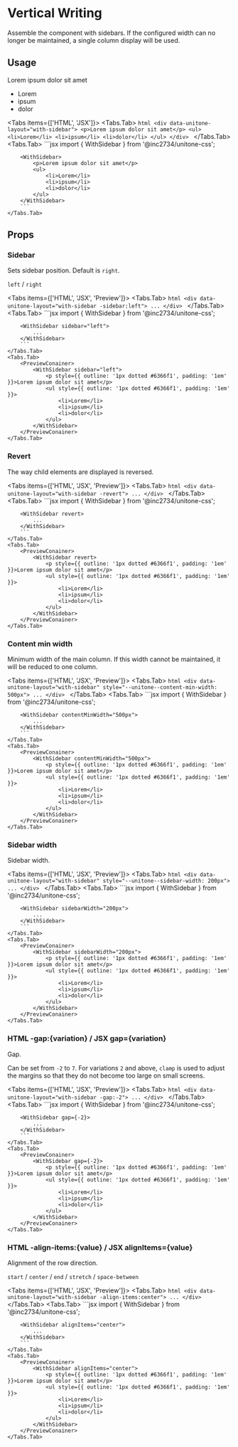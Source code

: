 
# Vertical Writing

Assemble the component with sidebars. If the configured width can no longer be maintained, a single column display will be used.

## Usage

<PreviewConainer>
	<WithSidebar>
		<p style={{ outline: '1px dotted #6366f1', padding: '1em' }}>Lorem ipsum dolor sit amet</p>
		<ul style={{ outline: '1px dotted #6366f1', padding: '1em' }}>
			<li>Lorem</li>
			<li>ipsum</li>
			<li>dolor</li>
		</ul>
	</WithSidebar>
</PreviewConainer>

<Tabs items={['HTML', 'JSX']}>
	<Tabs.Tab>
		```html
		<div data-unitone-layout="with-sidebar">
			<p>Lorem ipsum dolor sit amet</p>
			<ul>
				<li>Lorem</li>
				<li>ipsum</li>
				<li>dolor</li>
			</ul>
		</div>
		```
	</Tabs.Tab>
	<Tabs.Tab>
		```jsx
		import { WithSidebar } from '@inc2734/unitone-css';

		<WithSidebar>
			<p>Lorem ipsum dolor sit amet</p>
			<ul>
				<li>Lorem</li>
				<li>ipsum</li>
				<li>dolor</li>
			</ul>
		</WithSidebar>
		```
	</Tabs.Tab>
</Tabs>

## Props

### Sidebar

Sets sidebar position. Default is `right`.

`left` / `right`

<Tabs items={['HTML', 'JSX', 'Preview']}>
	<Tabs.Tab>
		```html
		<div data-unitone-layout="with-sidebar -sidebar:left">
			...
		</div>
		```
	</Tabs.Tab>
	<Tabs.Tab>
		```jsx
		import { WithSidebar } from '@inc2734/unitone-css';

		<WithSidebar sidebar="left">
			...
		</WithSidebar>
		```
	</Tabs.Tab>
	<Tabs.Tab>
		<PreviewConainer>
			<WithSidebar sidebar="left">
				<p style={{ outline: '1px dotted #6366f1', padding: '1em' }}>Lorem ipsum dolor sit amet</p>
				<ul style={{ outline: '1px dotted #6366f1', padding: '1em' }}>
					<li>Lorem</li>
					<li>ipsum</li>
					<li>dolor</li>
				</ul>
			</WithSidebar>
		</PreviewConainer>
	</Tabs.Tab>
</Tabs>

### Revert

The way child elements are displayed is reversed.

<Tabs items={['HTML', 'JSX', 'Preview']}>
	<Tabs.Tab>
		```html
		<div data-unitone-layout="with-sidebar -revert">
			...
		</div>
		```
	</Tabs.Tab>
	<Tabs.Tab>
		```jsx
		import { WithSidebar } from '@inc2734/unitone-css';

		<WithSidebar revert>
			...
		</WithSidebar>
		```
	</Tabs.Tab>
	<Tabs.Tab>
		<PreviewConainer>
			<WithSidebar revert>
				<p style={{ outline: '1px dotted #6366f1', padding: '1em' }}>Lorem ipsum dolor sit amet</p>
				<ul style={{ outline: '1px dotted #6366f1', padding: '1em' }}>
					<li>Lorem</li>
					<li>ipsum</li>
					<li>dolor</li>
				</ul>
			</WithSidebar>
		</PreviewConainer>
	</Tabs.Tab>
</Tabs>

### Content min width

Minimum width of the main column. If this width cannot be maintained, it will be reduced to one column.

<Tabs items={['HTML', 'JSX', 'Preview']}>
	<Tabs.Tab>
		```html
		<div data-unitone-layout="with-sidebar" style="--unitone--content-min-width: 500px">
			...
		</div>
		```
	</Tabs.Tab>
	<Tabs.Tab>
		```jsx
		import { WithSidebar } from '@inc2734/unitone-css';

		<WithSidebar contentMinWidth="500px">
			...
		</WithSidebar>
		```
	</Tabs.Tab>
	<Tabs.Tab>
		<PreviewConainer>
			<WithSidebar contentMinWidth="500px">
				<p style={{ outline: '1px dotted #6366f1', padding: '1em' }}>Lorem ipsum dolor sit amet</p>
				<ul style={{ outline: '1px dotted #6366f1', padding: '1em' }}>
					<li>Lorem</li>
					<li>ipsum</li>
					<li>dolor</li>
				</ul>
			</WithSidebar>
		</PreviewConainer>
	</Tabs.Tab>
</Tabs>

### Sidebar width

Sidebar width.

<Tabs items={['HTML', 'JSX', 'Preview']}>
	<Tabs.Tab>
		```html
		<div data-unitone-layout="with-sidebar" style="--unitone--sidebar-width: 200px">
			...
		</div>
		```
	</Tabs.Tab>
	<Tabs.Tab>
		```jsx
		import { WithSidebar } from '@inc2734/unitone-css';

		<WithSidebar sidebarWidth="200px">
			...
		</WithSidebar>
		```
	</Tabs.Tab>
	<Tabs.Tab>
		<PreviewConainer>
			<WithSidebar sidebarWidth="200px">
				<p style={{ outline: '1px dotted #6366f1', padding: '1em' }}>Lorem ipsum dolor sit amet</p>
				<ul style={{ outline: '1px dotted #6366f1', padding: '1em' }}>
					<li>Lorem</li>
					<li>ipsum</li>
					<li>dolor</li>
				</ul>
			</WithSidebar>
		</PreviewConainer>
	</Tabs.Tab>
</Tabs>

### <Badge>HTML</Badge> -gap:\{variation\} / <Badge>JSX</Badge> gap=\{variation\}

Gap.

Can be set from `-2` to `7`. For variations `2` and above, `clamp` is used to adjust the margins so that they do not become too large on small screens.

<Tabs items={['HTML', 'JSX', 'Preview']}>
	<Tabs.Tab>
		```html
		<div data-unitone-layout="with-sidebar -gap:-2">
			...
		</div>
		```
	</Tabs.Tab>
	<Tabs.Tab>
		```jsx
		import { WithSidebar } from '@inc2734/unitone-css';

		<WithSidebar gap={-2}>
			...
		</WithSidebar>
		```
	</Tabs.Tab>
	<Tabs.Tab>
		<PreviewConainer>
			<WithSidebar gap={-2}>
				<p style={{ outline: '1px dotted #6366f1', padding: '1em' }}>Lorem ipsum dolor sit amet</p>
				<ul style={{ outline: '1px dotted #6366f1', padding: '1em' }}>
					<li>Lorem</li>
					<li>ipsum</li>
					<li>dolor</li>
				</ul>
			</WithSidebar>
		</PreviewConainer>
	</Tabs.Tab>
</Tabs>

### <Badge>HTML</Badge> -align-items:\{value\} / <Badge>JSX</Badge> alignItems=\{value\}

Alignment of the row direction.

`start` / `center` / `end` / `stretch` / `space-between`

<Tabs items={['HTML', 'JSX', 'Preview']}>
	<Tabs.Tab>
		```html
		<div data-unitone-layout="with-sidebar -align-items:center">
			...
		</div>
		```
	</Tabs.Tab>
	<Tabs.Tab>
		```jsx
		import { WithSidebar } from '@inc2734/unitone-css';

		<WithSidebar alignItems="center">
			...
		</WithSidebar>
		```
	</Tabs.Tab>
	<Tabs.Tab>
		<PreviewConainer>
			<WithSidebar alignItems="center">
				<p style={{ outline: '1px dotted #6366f1', padding: '1em' }}>Lorem ipsum dolor sit amet</p>
				<ul style={{ outline: '1px dotted #6366f1', padding: '1em' }}>
					<li>Lorem</li>
					<li>ipsum</li>
					<li>dolor</li>
				</ul>
			</WithSidebar>
		</PreviewConainer>
	</Tabs.Tab>
</Tabs>

